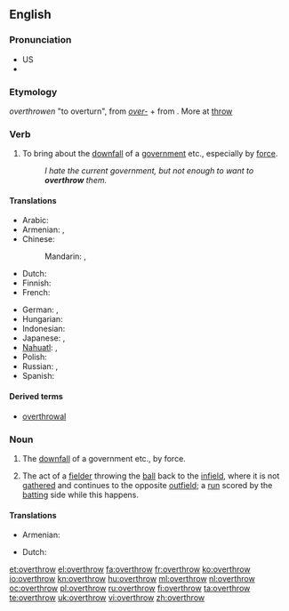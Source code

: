 ==English==

===Pronunciation===
* US {{IPA|/ovəɻ'θɻɔʊ/}}
* {{audio|en-us-overthrow.ogg|Audio (US)}}

===Etymology===
{{etyl|enm}} ''overthrowen'' "to overturn", from ''[[over-]]'' + ''{{term|throwen||to turn|lang=enm}}'' from {{etyl|ang}} {{term|þrawan|þrāwan|to turn, twist|lang=ang}}. More at [[throw]]

===Verb===
{{en-verb|overthrows|overthrowing|overthrew|overthrown}}

# To bring about the [[downfall]] of a [[government]] etc., especially by [[force]].
#: ''I hate the current government, but not enough to want to '''overthrow''' them.''

====Translations====
{{trans-top|bring about downfall}}
* Arabic: {{t|ar|أطاح|tr='aTaaHa}}
* Armenian: {{t|hy|տապալել|tr=tapalel}},  {{t+|hy|կործանել|tr=korçanel}}
* Chinese:
*: Mandarin: {{t|cmn|推翻|tr=tuīfān|sc=Hani}},  {{t|cmn|打翻|tr=dǎfān|sc=Hani}}
* Dutch: {{t+|nl|omverwerpen}}
* Finnish: {{t+|fi|kaataa}}
* French: {{t+|fr|renverser}}
{{trans-mid}}
* German: {{t|de|stürzen}},  {{t|de|umstürzen}}
* Hungarian: {{t-|hu|megdönt}}
* Indonesian: {{t-|id|kudeta|xs=Indonesian}}
* Japanese: {{t|ja|滅ぼす|tr=horobasu}},  {{t|ja|転覆する|tr=tenpuku-suru}}
* [[Nahuatl]]: {{t|nah|tepeua|xs=Nahuatl}}, {{t|nah|tequiua|xs=Nahuatl}}
* Polish: {{t+|pl|obalać}}
* Russian: {{t+|ru|свергать|tr=svergát'}},  {{t|ru|свергнуть|tr=svérgnut'}}
* Spanish: {{t+|es|derrocar}}
{{trans-bottom}}

====Derived terms====
* [[overthrowal]]

===Noun===
{{en-noun}}

# The [[downfall]] of a government etc., by force.
# {{cricket}} The act of a [[fielder]] throwing the [[ball]] back to the [[infield]], where it is not [[gather]]ed and continues to the opposite [[outfield]]; a [[run]] scored by the [[batting]] side while this happens.

====Translations====
{{trans-top|downfall}}
* Armenian: {{t-|hy|անկում|tr=ankum}}
{{trans-mid}}
* Dutch: {{t-|nl|ondergang|g=m}}
{{trans-bottom}}

{{trans-top|cricket}}
{{trans-mid}}
{{trans-bottom}}

[[et:overthrow]]
[[el:overthrow]]
[[fa:overthrow]]
[[fr:overthrow]]
[[ko:overthrow]]
[[io:overthrow]]
[[kn:overthrow]]
[[hu:overthrow]]
[[ml:overthrow]]
[[nl:overthrow]]
[[oc:overthrow]]
[[pl:overthrow]]
[[ru:overthrow]]
[[fi:overthrow]]
[[ta:overthrow]]
[[te:overthrow]]
[[uk:overthrow]]
[[vi:overthrow]]
[[zh:overthrow]]
